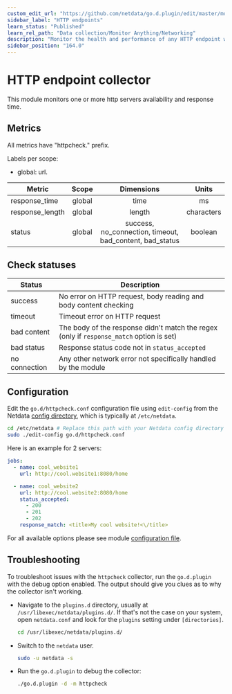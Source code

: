 ```yaml
---
custom_edit_url: "https://github.com/netdata/go.d.plugin/edit/master/modules/httpcheck/README.md"
sidebar_label: "HTTP endpoints"
learn_status: "Published"
learn_rel_path: "Data collection/Monitor Anything/Networking"
description: "Monitor the health and performance of any HTTP endpoint with zero configuration, per-second metric granularity, and interactive visualizations."
sidebar_position: "164.0"
---
```



# HTTP endpoint collector

This module monitors one or more http servers availability and response time.

## Metrics

All metrics have "httpcheck." prefix.

Labels per scope:

- global: url.

| Metric          | Scope  |                        Dimensions                        |   Units    |
|-----------------|:------:|:--------------------------------------------------------:|:----------:|
| response_time   | global |                           time                           |     ms     |
| response_length | global |                          length                          | characters |
| status          | global | success, no_connection, timeout, bad_content, bad_status |  boolean   |

## Check statuses

| Status        | Description                                                                              |
|---------------|------------------------------------------------------------------------------------------|
| success       | No error on HTTP request, body reading and body content checking                         |
| timeout       | Timeout error on HTTP request                                                            |
| bad content   | The body of the response didn't match the regex (only if `response_match` option is set) |
| bad status    | Response status code not in `status_accepted`                                            |
| no connection | Any other network error not specifically handled by the module                           |

## Configuration

Edit the `go.d/httpcheck.conf` configuration file using `edit-config` from the
Netdata [config directory](/docs/getting-started/manage-and-configure/configuration), which is typically at `/etc/netdata`.

```bash
cd /etc/netdata # Replace this path with your Netdata config directory
sudo ./edit-config go.d/httpcheck.conf
```

Here is an example for 2 servers:

```yaml
jobs:
  - name: cool_website1
    url: http://cool.website1:8080/home

  - name: cool_website2
    url: http://cool.website2:8080/home
    status_accepted:
      - 200
      - 201
      - 202
    response_match: <title>My cool website!<\/title>
```

For all available options please see
module [configuration file](https://github.com/netdata/go.d.plugin/blob/master/config/go.d/httpcheck.conf).

## Troubleshooting

To troubleshoot issues with the `httpcheck` collector, run the `go.d.plugin` with the debug option enabled. The output
should give you clues as to why the collector isn't working.

- Navigate to the `plugins.d` directory, usually at `/usr/libexec/netdata/plugins.d/`. If that's not the case on
  your system, open `netdata.conf` and look for the `plugins` setting under `[directories]`.

  ```bash
  cd /usr/libexec/netdata/plugins.d/
  ```

- Switch to the `netdata` user.

  ```bash
  sudo -u netdata -s
  ```

- Run the `go.d.plugin` to debug the collector:

  ```bash
  ./go.d.plugin -d -m httpcheck
  ```

